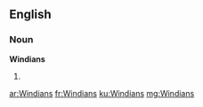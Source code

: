 ==English==

===Noun===
'''Windians'''

# {{plural of|[[Windian]]}}

[[ar:Windians]]
[[fr:Windians]]
[[ku:Windians]]
[[mg:Windians]]